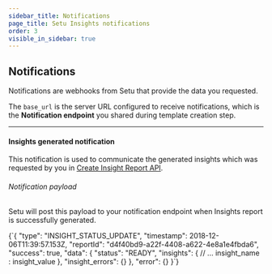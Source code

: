 ```yaml
---
sidebar_title: Notifications
page_title: Setu Insights notifications
order: 3
visible_in_sidebar: true
---
```


## Notifications

Notifications are webhooks from Setu that provide the data you requested.

The `base_url` is the server URL configured to receive notifications, which is the **Notification endpoint** you shared during template creation step.

<hr class="primary" />

#### Insights generated notification

This notification is used to communicate the generated insights which was requested by you in <a href="/data/insights/quickstart/api-integration#create-insight-report" target="_blank">
Create Insight Report API</a>.

###### Notification payload

Setu will post this payload to your notification endpoint when Insights report is successfully generated.

<CodeBlockWithCopy language="json">
  {`{
  "type": "INSIGHT_STATUS_UPDATE",
  "timestamp": 2018-12-06T11:39:57.153Z,
  "reportId": "d4f40bd9-a22f-4408-a622-4e8a1e4fbda6",
  "success": true,
  "data": {
    "status": "READY", 
    "insights": {
      // ... insight_name : insight_value
    },
    "insight_errors": {}
  },
  "error": {}
}`}
</CodeBlockWithCopy>

<WasPageHelpful />
